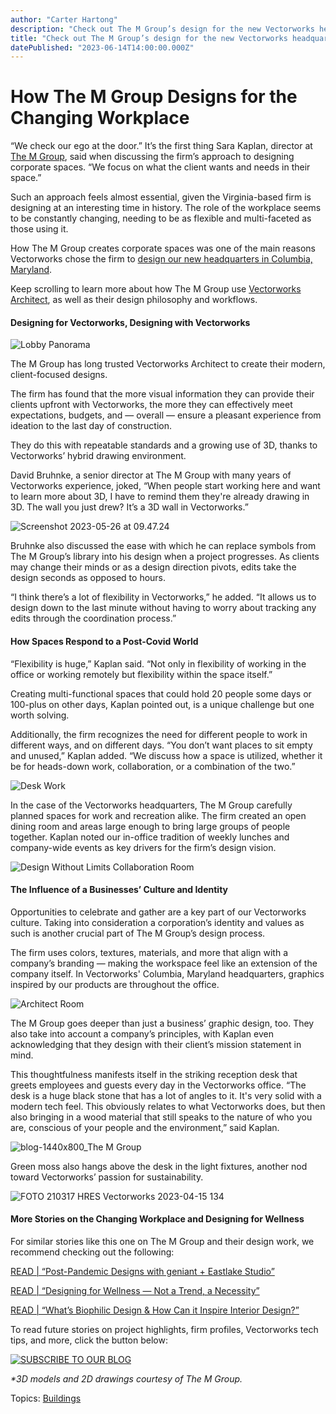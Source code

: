 ```yaml
---
author: "Carter Hartong"
description: "Check out The M Group’s design for the new Vectorworks headquarters and approach to the changing workplace."
title: "Check out The M Group’s design for the new Vectorworks headquarters and approach to the changing workplace." 
datePublished: "2023-06-14T14:00:00.000Z"
---
```

# How The M Group Designs for the Changing Workplace

“We check our ego at the door.” It’s the first thing Sara Kaplan, director at [The M Group](https://www.mgrouparchitects.com/), said when discussing the firm’s approach to designing corporate spaces. “We focus on what the client wants and needs in their space.”

Such an approach feels almost essential, given the Virginia-based firm is designing at an interesting time in history. The role of the workplace seems to be constantly changing, needing to be as flexible and multi-faceted as those using it.

How The M Group creates corporate spaces was one of the main reasons Vectorworks chose the firm to [design our new headquarters in Columbia, Maryland](https://www.instagram.com/p/CryVNdLO09J/?igshid=ZWQyN2ExYTkwZQ==).

Keep scrolling to learn more about how The M Group use [Vectorworks Architect](https://www.vectorworks.net/architect), as well as their design philosophy and workflows.

#### Designing for Vectorworks, Designing with Vectorworks

![Lobby Panorama](https://blog.vectorworks.net/hs-fs/hubfs/Blog%20Images/230601_INT%20The%20M%20Group/Lobby%20Panorama.jpg?width=1440&height=500&name=Lobby%20Panorama.jpg)

The M Group has long trusted Vectorworks Architect to create their modern, client-focused designs.

The firm has found that the more visual information they can provide their clients upfront with Vectorworks, the more they can effectively meet expectations, budgets, and — overall — ensure a pleasant experience from ideation to the last day of construction.

They do this with repeatable standards and a growing use of 3D, thanks to Vectorworks’ hybrid drawing environment.

David Bruhnke, a senior director at The M Group with many years of Vectorworks experience, joked, “When people start working here and want to learn more about 3D, I have to remind them they're already drawing in 3D. The wall you just drew? It’s a 3D wall in Vectorworks.”

![Screenshot 2023-05-26 at 09.47.24](https://blog.vectorworks.net/hs-fs/hubfs/Blog%20Images/230601_INT%20The%20M%20Group/Screenshot%202023-05-26%20at%2009.47.24.png?width=1440&height=1029&name=Screenshot%202023-05-26%20at%2009.47.24.png)

Bruhnke also discussed the ease with which he can replace symbols from The M Group’s library into his design when a project progresses. As clients may change their minds or as a design direction pivots, edits take the design seconds as opposed to hours.

“I think there’s a lot of flexibility in Vectorworks,” he added. “It allows us to design down to the last minute without having to worry about tracking any edits through the coordination process.”

#### How Spaces Respond to a Post-Covid World

“Flexibility is huge,” Kaplan said. “Not only in flexibility of working in the office or working remotely but flexibility within the space itself.”

Creating multi-functional spaces that could hold 20 people some days or 100-plus on other days, Kaplan pointed out, is a unique challenge but one worth solving.

Additionally, the firm recognizes the need for different people to work in different ways, and on different days. “You don’t want places to sit empty and unused,” Kaplan added. “We discuss how a space is utilized, whether it be for heads-down work, collaboration, or a combination of the two.”

![Desk Work](https://blog.vectorworks.net/hs-fs/hubfs/Blog%20Images/230601_INT%20The%20M%20Group/Desk%20Work.jpg?width=618&height=800&name=Desk%20Work.jpg)

In the case of the Vectorworks headquarters, The M Group carefully planned spaces for work and recreation alike. The firm created an open dining room and areas large enough to bring large groups of people together. Kaplan noted our in-office tradition of weekly lunches and company-wide events as key drivers for the firm’s design vision.

![Design Without Limits Collaboration Room](https://blog.vectorworks.net/hs-fs/hubfs/Blog%20Images/230601_INT%20The%20M%20Group/Design%20Without%20Limits%20Collaboration%20Room.jpg?width=1440&height=960&name=Design%20Without%20Limits%20Collaboration%20Room.jpg)

#### The Influence of a Businesses’ Culture and Identity

Opportunities to celebrate and gather are a key part of our Vectorworks culture. Taking into consideration a corporation’s identity and values as such is another crucial part of The M Group’s design process.

The firm uses colors, textures, materials, and more that align with a company’s branding — making the workspace feel like an extension of the company itself. In Vectorworks' Columbia, Maryland headquarters, graphics inspired by our products are throughout the office.

![Architect Room](https://blog.vectorworks.net/hs-fs/hubfs/Blog%20Images/230601_INT%20The%20M%20Group/Architect%20Room.jpg?width=1440&height=960&name=Architect%20Room.jpg)

The M Group goes deeper than just a business’ graphic design, too. They also take into account a company’s principles, with Kaplan even acknowledging that they design with their client’s mission statement in mind.

This thoughtfulness manifests itself in the striking reception desk that greets employees and guests every day in the Vectorworks office. “The desk is a huge black stone that has a lot of angles to it. It's very solid with a modern tech feel. This obviously relates to what Vectorworks does, but then also bringing in a wood material that still speaks to the nature of who you are, conscious of your people and the environment,” said Kaplan.

![blog-1440x800_The M Group](https://blog.vectorworks.net/hs-fs/hubfs/Blog%20Images/230601_INT%20The%20M%20Group/blog-1440x800_The%20M%20Group.png?width=1440&height=800&name=blog-1440x800_The%20M%20Group.png)

Green moss also hangs above the desk in the light fixtures, another nod toward Vectorworks’ passion for sustainability.

![FOTO 210317 HRES Vectorworks 2023-04-15 134](https://blog.vectorworks.net/hs-fs/hubfs/Blog%20Images/230601_INT%20The%20M%20Group/FOTO%20210317%20HRES%20Vectorworks%202023-04-15%20134.jpg?width=1440&height=960&name=FOTO%20210317%20HRES%20Vectorworks%202023-04-15%20134.jpg)

#### More Stories on the Changing Workplace and Designing for Wellness

For similar stories like this one on The M Group and their design work, we recommend checking out the following:

[READ | “Post-Pandemic Designs with geniant + Eastlake Studio”](../../../net/vectorworks/blog/how-wellness-has-become-key-in-post-pandemic-workspaces.html)

[READ | “Designing for Wellness — Not a Trend, a Necessity”](../../../net/vectorworks/blog/how-interiors-can-improve-health-and-wellness.html)

[READ | “What’s Biophilic Design & How Can it Inspire Interior Design?”](../../../net/vectorworks/blog/biophilic-design-trend-explained.html)  
  
To read future stories on project highlights, firm profiles, Vectorworks tech tips, and more, click the button below:

[![SUBSCRIBE TO OUR BLOG](https://no-cache.hubspot.com/cta/default/3018241/cd91dbed-8a9b-40d9-907d-1f9be9ad08bd.png)](https://cta-redirect.hubspot.com/cta/redirect/3018241/cd91dbed-8a9b-40d9-907d-1f9be9ad08bd) 

_\*3D models and 2D drawings courtesy of The M Group._

 Topics: [Buildings](https://blog.vectorworks.net/topic/buildings) 

 